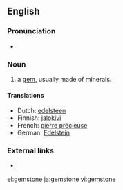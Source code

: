 ==English==

===Pronunciation===
*{{audio|en-us-gemstone.ogg|Audio (US)}}

===Noun===
{{en-noun}}

# a [[gem]], usually made of minerals.

====Translations====
*Dutch: [[edelsteen]] {{m}}
*Finnish: [[jalokivi]]
*French: [[pierre précieuse]] {{f}}
*German: [[Edelstein]] {{m}}

===External links===
* {{pedialite}}

[[el:gemstone]]
[[ja:gemstone]]
[[vi:gemstone]]